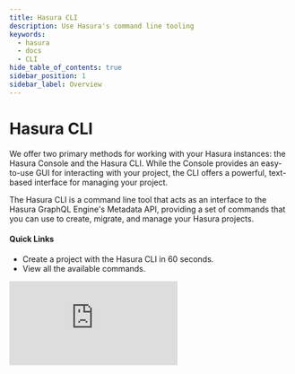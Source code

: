 ```yaml
---
title: Hasura CLI
description: Use Hasura's command line tooling
keywords:
  - hasura
  - docs
  - CLI
hide_table_of_contents: true
sidebar_position: 1
sidebar_label: Overview
---
```



# <CLI /> Hasura CLI

<div className="overview-header">
  <div className="overview-text">
    <p>
      We offer two primary methods for working with your Hasura instances: the Hasura Console and the Hasura CLI. While
      the Console provides an easy-to-use GUI for interacting with your project, the CLI offers a powerful, text-based
      interface for managing your project.
    </p>
    <p>
      The Hasura CLI is a command line tool that acts as an interface to the Hasura GraphQL Engine's Metadata API,
      providing a set of commands that you can use to create, migrate, and manage your Hasura projects.
    </p>
    <h4>Quick Links</h4>
    <ul>
      <li>
        <VersionedLink to="/hasura-cli/quickstart/">Create a project with the Hasura CLI in 60 seconds.</VersionedLink>
      </li>
      <li>
        <VersionedLink to="/hasura-cli/commands/index/">View all the available commands.</VersionedLink>
      </li>
    </ul>
  </div>
  <iframe
    src="https://www.youtube.com/embed/MnYhMZBSY-A"
    frameBorder="0"
    allow="accelerometer; autoplay; encrypted-media; gyroscope; picture-in-picture"
    allowFullScreen
  />
</div>

## Using the CLI

<div className="overview-gallery">
  <VersionedLink to="/hasura-cli/install-hasura-cli/">
    <div className="card">
      <h3>Install the Hasura CLI</h3>
      <p>Learn how to install the Hasura CLI using the binaries or a package manager.</p>
    </div>
  </VersionedLink>
  <VersionedLink to="/hasura-cli/commands/hasura_console/">
    <div className="card">
      <h3>
        The <code>hasura console</code> command
      </h3>
      <p>
        Learn how to use the <code>hasura console</code> command to launch the Hasura Console via the CLI and track
        Metadata changes.
      </p>
    </div>
  </VersionedLink>
  <VersionedLink to="/hasura-cli/config-reference/">
    <div className="card">
      <h3>Configure the CLI</h3>
      <p>
        Learn how to configure the Hasura CLI to connect to your Hasura instance and to use the Hasura CLI with multiple
        projects.
      </p>
    </div>
  </VersionedLink>
</div>
